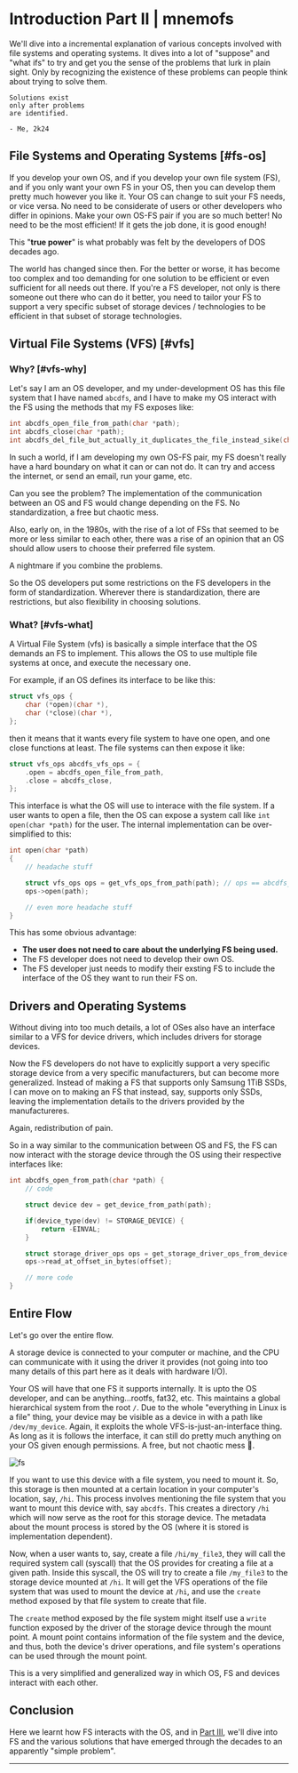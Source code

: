

# Introduction Part II | mnemofs

We'll dive into a incremental explanation of various concepts involved with file systems and operating systems. It dives into a lot of "suppose" and "what ifs" to try and get you the sense of the problems that lurk in plain sight. Only by recognizing the existence of these problems can people think about trying to solve them.

```
Solutions exist
only after problems
are identified.

- Me, 2k24
```

## File Systems and Operating Systems [#fs-os]

If you develop your own OS, and if you develop your own file system (FS), and if you only want your own FS in your OS, then you can develop them pretty much however you like it. Your OS can change to suit your FS needs, or vice versa. No need to be considerate of users or other developers who differ in opinions. Make your own OS-FS pair if you are so much better! No need to be the most efficient! If it gets the job done, it is good enough!

This "**true power**" is what probably was felt by the developers of DOS decades ago.

The world has changed since then. For the better or worse, it has become too complex and too demanding for one solution to be efficient or even sufficient for all needs out there. If you're a FS developer, not only is there someone out there who can do it better, you need to tailor your FS to support a very specific subset of storage devices / technologies to be efficient in that subset of storage technologies.

## Virtual File Systems (VFS) [#vfs]

### Why? [#vfs-why]

Let's say I am an OS developer, and my under-development OS has this file system that I have named `abcdfs`, and I have to make my OS interact with the FS using the methods that my FS exposes like:

```c
int abcdfs_open_file_from_path(char *path);
int abcdfs_close(char *path);
int abcdfs_del_file_but_actually_it_duplicates_the_file_instead_sike(char *path);
```

In such a world, if I am developing my own OS-FS pair, my FS doesn't really have a hard boundary on what it can or can not do. It can try and access the internet, or send an email, run your game, etc.

Can you see the problem? The implementation of the communication between an OS and FS would change depending on the FS. No standardization, a free but chaotic mess.

Also, early on, in the 1980s, with the rise of a lot of FSs that seemed to be more or less similar to each other, there was a rise of an opinion that an OS should allow users to choose their preferred file system.

A nightmare if you combine the problems.

So the OS developers put some restrictions on the FS developers in the form of standardization. Wherever there is standardization, there are restrictions, but also flexibility in choosing solutions.

### What? [#vfs-what]

A Virtual File System (vfs) is basically a simple interface that the OS demands an FS to implement. This allows the OS to use multiple file systems at once, and execute the necessary one.

For example, if an OS defines its interface to be like this:

```c
struct vfs_ops {
    char (*open)(char *),
    char (*close)(char *),
};
```

then it means that it wants every file system to have one open, and one close functions at least. The file systems can then expose it like:

```c
struct vfs_ops abcdfs_vfs_ops = {
    .open = abcdfs_open_file_from_path,
    .close = abcdfs_close,
};
```

This interface is what the OS will use to interace with the file system. If a user wants to open a file, then the OS can expose a system call like `int open(char *path)` for the user. The internal implementation can be over-simplified to this:
```c
int open(char *path)
{
    // headache stuff

    struct vfs_ops ops = get_vfs_ops_from_path(path); // ops == abcdfs_vfs_ops
    ops->open(path);

    // even more headache stuff
}
```

This has some obvious advantage:

- **The user does not need to care about the underlying FS being used.**
- The FS developer does not need to develop their own OS.
- The FS developer just needs to modify their exsting FS to include the interface of the OS they want to run their FS on.

## Drivers and Operating Systems

Without diving into too much details, a lot of OSes also have an interface similar to a VFS for device drivers, which includes drivers for storage devices.

Now the FS developers do not have to explicitly support a very specific storage device from a very specific manufacturers, but can become more generalized. Instead of making a FS that supports only Samsung 1TiB SSDs, I can move on to making an FS that instead, say, supports only SSDs, leaving the implementation details to the drivers provided by the manufactureres.

Again, redistribution of pain.

So in a way similar to the communication between OS and FS, the FS can now interact with the storage device through the OS using their respective interfaces like:

```c
int abcdfs_open_from_path(char *path) {
    // code

    struct device dev = get_device_from_path(path);

    if(device_type(dev) != STORAGE_DEVICE) {
        return -EINVAL;
    }

    struct storage_driver_ops ops = get_storage_driver_ops_from_device(dev);
    ops->read_at_offset_in_bytes(offset);

    // more code
}
```

## Entire Flow

Let's go over the entire flow.

A storage device is connected to your computer or machine, and the CPU can communicate with it using the driver it provides (not going into too many details of this part here as it deals with hardware I/O).

Your OS will have that one FS it supports internally. It is upto the OS developer, and can be anything...rootfs, fat32, etc. This maintains a global hierarchical system from the root `/`. Due to the whole "everything in Linux is a file" thing, your device may be visible as a device in with a path like `/dev/my_device`. Again, it exploits the whole VFS-is-just-an-interface thing. As long as it is follows the interface, it can still do pretty much anything on your OS given enough permissions. A free, but not chaotic mess 🥳.

![fs](https://res.cloudinary.com/dbzi2yvvc/image/upload/v1716198473/Screenshot_20240520_151422_ocimv9.png)

If you want to use this device with a file system, you need to mount it. So, this storage is then mounted at a certain location in your computer's location, say, `/hi`. This process involves mentioning the file system that you want to mount this device with, say `abcdfs`. This creates a directory `/hi` which will now serve as the root for this storage device. The metadata about the mount process is stored by the OS (where it is stored is implementation dependent).

Now, when a user wants to, say, create a file `/hi/my_file3`, they will call the required system call (syscall) that the OS provides for creating a file at a given path. Inside this syscall, the OS will try to create a file `/my_file3` to the storage device mounted at `/hi`. It will get the VFS operations of the file system that was used to mount the device at `/hi`, and use the `create` method exposed by that file system to create that file.

The `create` method exposed by the file system might itself use a `write` function exposed by the driver of the storage device through the mount point. A mount point contains information of the file system and the device, and thus, both the device's driver operations, and file system's operations can be used through the mount point.

This is a very simplified and generalized way in which OS, FS and devices interact with each other.

## Conclusion

Here we learnt how FS interacts with the OS, and in [Part III]({partthree}), we'll dive into FS and the various solutions that have emerged through the decades to an apparently "simple problem".

---

<Cards>
<Card icon="❰&emsp;" title="Part I" href={partone} />
<Card icon="❱&emsp;" title="Part III" href={partthree} />
</Cards>